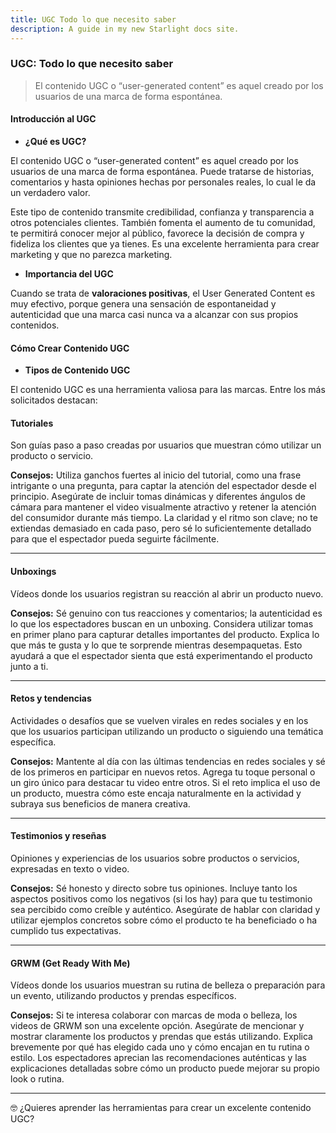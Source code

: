 ```yaml
---
title: UGC Todo lo que necesito saber
description: A guide in my new Starlight docs site.
---
```

### UGC: Todo lo que necesito saber

> El contenido UGC o “user-generated content” es aquel creado por los usuarios de una marca de forma espontánea.
> 

#### **Introducción al UGC**

- **¿Qué es UGC?**

El contenido UGC o “user-generated content” es aquel creado por los usuarios de una marca de forma espontánea. Puede tratarse de historias, comentarios y hasta opiniones hechas por personales reales, lo cual le da un verdadero valor.

Este tipo de contenido transmite credibilidad, confianza y transparencia a otros potenciales clientes. También fomenta el aumento de tu comunidad, te permitirá conocer mejor al público, favorece la decisión de compra y fideliza los clientes que ya tienes. Es una excelente herramienta para crear marketing y que no parezca marketing.

- **Importancia del UGC**

Cuando se trata de **valoraciones positivas**, el User Generated Content es muy efectivo, porque genera una sensación de espontaneidad y autenticidad que una marca casi nunca va a alcanzar con sus propios contenidos.

#### **Cómo Crear Contenido UGC**

- **Tipos de Contenido UGC**

El contenido UGC es una herramienta valiosa para las marcas. Entre los más solicitados destacan:

#### **Tutoriales**

Son guías paso a paso creadas por usuarios que muestran cómo utilizar un producto o servicio.

**Consejos:** Utiliza ganchos fuertes al inicio del tutorial, como una frase intrigante o una pregunta, para captar la atención del espectador desde el principio. Asegúrate de incluir tomas dinámicas y diferentes ángulos de cámara para mantener el video visualmente atractivo y retener la atención del consumidor durante más tiempo. La claridad y el ritmo son clave; no te extiendas demasiado en cada paso, pero sé lo suficientemente detallado para que el espectador pueda seguirte fácilmente.

---

#### **Unboxings**

Vídeos donde los usuarios registran su reacción al abrir un producto nuevo.

**Consejos:** Sé genuino con tus reacciones y comentarios; la autenticidad es lo que los espectadores buscan en un unboxing. Considera utilizar tomas en primer plano para capturar detalles importantes del producto. Explica lo que más te gusta y lo que te sorprende mientras desempaquetas. Esto ayudará a que el espectador sienta que está experimentando el producto junto a ti.

---
#### **Retos y tendencias**


Actividades o desafíos que se vuelven virales en redes sociales y en los que los usuarios participan utilizando un producto o siguiendo una temática específica.

**Consejos:** Mantente al día con las últimas tendencias en redes sociales y sé de los primeros en participar en nuevos retos. Agrega tu toque personal o un giro único para destacar tu video entre otros. Si el reto implica el uso de un producto, muestra cómo este encaja naturalmente en la actividad y subraya sus beneficios de manera creativa.

---

#### **Testimonios y reseñas**

Opiniones y experiencias de los usuarios sobre productos o servicios, expresadas en texto o video.

**Consejos:** Sé honesto y directo sobre tus opiniones. Incluye tanto los aspectos positivos como los negativos (si los hay) para que tu testimonio sea percibido como creíble y auténtico. Asegúrate de hablar con claridad y utilizar ejemplos concretos sobre cómo el producto te ha beneficiado o ha cumplido tus expectativas.

---

#### **GRWM (Get Ready With Me)**
Vídeos donde los usuarios muestran su rutina de belleza o preparación para un evento, utilizando productos y prendas específicos.

**Consejos:** Si te interesa colaborar con marcas de moda o belleza, los videos de GRWM son una excelente opción. Asegúrate de mencionar y mostrar claramente los productos y prendas que estás utilizando. Explica brevemente por qué has elegido cada uno y cómo encajan en tu rutina o estilo. Los espectadores aprecian las recomendaciones auténticas y las explicaciones detalladas sobre cómo un producto puede mejorar su propio look o rutina.

---



<aside>
🤓 ¿Quieres aprender las herramientas para crear un excelente contenido UGC? 
  
</aside>
